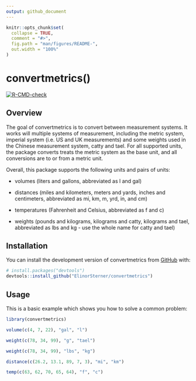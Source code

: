 ```yaml
---
output: github_document
---
```


<!-- README.md is generated from README.Rmd. Please edit that file -->

```r
knitr::opts_chunk$set(
  collapse = TRUE,
  comment = "#>",
  fig.path = "man/figures/README-",
  out.width = "100%"
)
```

# convertmetrics()

<!-- badges: start -->

[![R-CMD-check](https://github.com/ElinorSterner/metrics_group_2/actions/workflows/R-CMD-check.yaml/badge.svg)](https://github.com/ElinorSterner/metrics_group_2/actions/workflows/R-CMD-check.yaml)

<!-- badges: end -->

## Overview

The goal of convertmetrics is to convert between measurement systems. It works will multiple systems of measurement, including the metric system, imperial system (i.e. US and UK measurements) and some weights used in the Chinese measurement system, catty and tael. For all supported units, the package converts treats the metric system as the base unit, and all conversions are to or from a metric unit.

Overall, this package supports the following units and pairs of units:

-   volumes (liters and gallons, abbreviated as l and gal)

-   distances (miles and kilometers, meters and yards, inches and centimeters, abbreviated as mi, km, m, yrd, in, and cm)

-   temperatures (Fahrenheit and Celsius, abbreviated as f and c)

-   weights (pounds and kilograms, kilograms and catty, kilograms and tael, abbreviated as lbs and kg - use the whole name for catty and tael)

## Installation

You can install the development version of convertmetrics from [GitHub](https://github.com/) with:

``` r
# install.packages("devtools")
devtools::install_github("ElinorSterner/convertmetrics")
```


## Usage

This is a basic example which shows you how to solve a common problem:

```r
library(convertmetrics)

volume(c(4, 7, 22), "gal", "l")

weight(c(78, 34, 99), "g", "tael")

weight(c(78, 34, 99), "lbs", "kg")

distance(c(26.2, 13.1, 89, 7, 3), "mi", "km")

temp(c(63, 62, 70, 65, 64), "f", "c")

```
